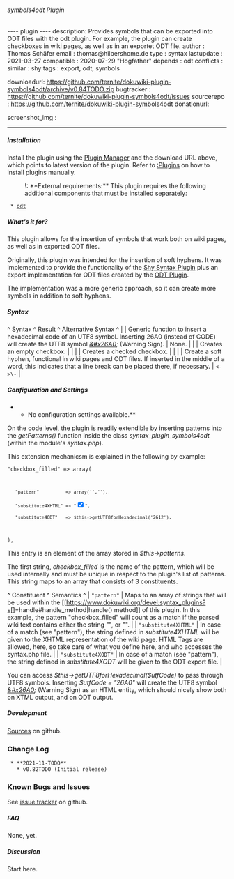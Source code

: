 ====== symbols4odt Plugin ======

---- plugin ----
description: Provides symbols that can be exported into ODT files with the odt plugin. For example, the plugin can create checkboxes in wiki pages, as well as in an exportet ODT file.
author     : Thomas Schäfer
email      : thomas@hilbershome.de 
type       : syntax
lastupdate : 2021-03-27
compatible : 2020-07-29 "Hogfather"
depends    : odt
conflicts  : 
similar    : shy
tags       : export, odt, symbols

downloadurl: https://github.com/ternite/dokuwiki-plugin-symbols4odt/archive/v0.84TODO.zip
bugtracker : https://github.com/ternite/dokuwiki-plugin-symbols4odt/issues
sourcerepo : https://github.com/ternite/dokuwiki-plugin-symbols4odt
donationurl: 

screenshot_img : 
----

===== Installation =====

Install the plugin using the [[plugin:plugin|Plugin Manager]] and the download URL above, which points to latest version of the plugin. Refer to [[:Plugins]] on how to install plugins manually.

:!: **External requirements:** This plugin requires the following additional components that must be installed separately: 
  * [[odt]]

===== What's it for? =====

This plugin allows for the insertion of symbols that work both on wiki pages, as well as in exported ODT files.

Originally, this plugin was intended for the insertion of soft hyphens. It was implemented to provide the functionality of the [[https://www.dokuwiki.org/plugin:shy|Shy Syntax Plugin]] plus an export implementation for ODT files created by the [[https://www.dokuwiki.org/plugin:odt|ODT Plugin]].

The implementation was a more generic approach, so it can create more symbols in addition to soft hyphens.

===== Syntax =====

^ Syntax ^ Result ^ Alternative Syntax ^
| <code>{{utf8symbol>CODE}}</code> | Generic function to insert a hexadecimal code of an UTF8 symbol. Inserting 26A0 (instead of CODE) will create the UTF8 symbol ''[[https://www.compart.com/de/unicode/U+26A0|&#x26A0]];'' (Warning Sign). | None. |
| <code><checkbox></code> | Creates an empty checkbox. | <code><CHECKBOX></code> |
| <code><checkbox_checked></code> | Creates a checked checkbox. | <code><CHECKBOX_CHECKED></code> |
| <code><shy></code> | Create a soft hyphen, functional in wiki pages and ODT files. If inserted in the middle of a word, this indicates that a line break can be placed there, if necessary.  | <code><SHY></code><code><-></code><code>\-</code> |

===== Configuration and Settings =====

**No configuration settings available.**

On the code level, the plugin is readily extendible by inserting patterns into the ''getPatterns()'' function inside the class ''syntax_plugin_symbols4odt'' (within the module's ''syntax.php'').

This extension mechanicsm is explained in the following by example:

<code>"checkbox_filled" => array( 
    "pattern"          => array('<checkbox_checked>','<CHECKBOX_CHECKED>'),
    "substitute4XHTML" => "<input type='checkbox' checked/>",
    "substitute4ODT"   => $this->getUTF8forHexadecimal('2612'),
),</code>

This entry is an element of the array stored in ''$this->patterns''.

The first string, ''checkbox_filled'' is the name of the pattern, which will be used internally and must be unique in respect to the plugin's list of patterns. This string maps to an array that consists of 3 constituents.

^ Constituent ^ Semantics ^
| <code>"pattern"</code> | Maps to an array of strings that will be used within the [[https://www.dokuwiki.org/devel:syntax_plugins?s[]=handle#handle_method|handle() method]] of this plugin. In this example, the pattern "checkbox_filled" will count as a match if the parsed wiki text contains either the string "<checkbox_checked>", or "<CHECKBOX_CHECKED>". |
| <code>"substitute4XHTML"</code> | In case of a match (see "pattern"), the string defined in ''substitute4XHTML'' will be given to the XHTML representation of the wiki page. HTML Tags are allowed, here, so take care of what you define here, and who accesses the syntax.php file. |
| <code>"substitute4XODT"</code> | In case of a match (see "pattern"), the string defined in ''substitute4XODT'' will be given to the ODT export file. |

You can access ''$this->getUTF8forHexadecimal($utfCode)'' to pass through UTF8 symbols. Inserting ''$utfCode = "26A0"'' will create the UTF8 symbol ''[[https://www.compart.com/de/unicode/U+26A0|&#x26A0]];'' (Warning Sign) as an HTML entity, which should nicely show both on XTML output, and on ODT output.

===== Development =====

[[https://github.com/ternite/dokuwiki-plugin-symbols4odt|Sources]] on github.

=== Change Log ===

  * **2021-11-TODO**
    * v0.82TODO (Initial release)

=== Known Bugs and Issues ===

See [[https://github.com/ternite/dokuwiki-plugin-symbols4odt/issues|issue tracker]] on github.

===== FAQ =====

None, yet.

===== Discussion =====

Start here.